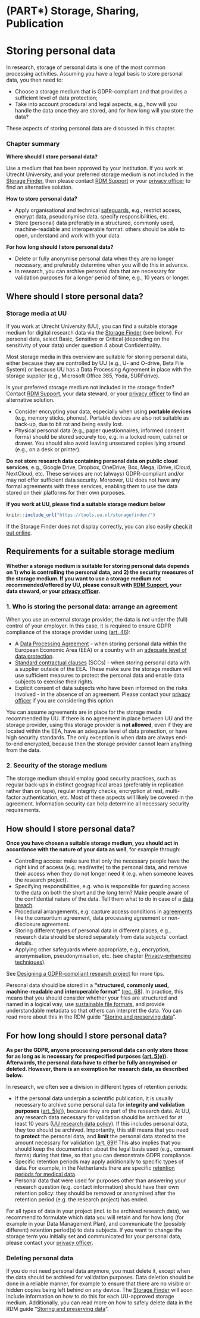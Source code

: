 # (PART\*) Storage, Sharing, Publication {-} 

# Storing personal data {#data-storage}

In research, storage of personal data is one of the most common processing 
activities. Assuming you have a legal basis to store personal data, you 
then need to:

- Choose a storage medium that is GDPR-compliant and that provides a sufficient 
level of data protection;
- Take into account procedural and legal aspects, e.g., how will you handle the 
data once they are stored, and for how long will you store the data? 

These aspects of storing personal data are discussed in this chapter. 

### Chapter summary

**Where should I store personal data?**

Use a medium that has been approved by your institution. If you work at Utrecht 
University, and your preferred storage medium is not included in the 
<a href = "https://tools.uu.nl/storagefinder/" target = "_blank">Storage Finder</a>, 
then please contact 
<a href="https://www.uu.nl/en/research/research-data-management/contact-us" target = "_blank">RDM Support</a>
or your <a href = "https://intranet.uu.nl/en/knowledgebase/contact-privacy" target = "_blank">privacy officer</a>
to find an alternative solution.

**How to store personal data?**

- Apply organisational and technical <a href="#privacy-by-design">safeguards</a>, 
e.g., restrict access, encrypt data, pseudonymise data, specify responsibilities, etc.
- Store (personal) data preferably in a structured, commonly used, machine-readable
and interoperable format: others should be able to open, understand and work 
with your data.

**For how long should I store personal data?**

- Delete or fully anonymise personal data when they are no longer necessary, 
and preferably determine when you will do this in advance.
- In research, you can archive personal data that are necessary for validation 
purposes for a longer period of time, e.g., 10 years or longer.


## Where should I store personal data? {#data-storage-where}
### Storage media at UU

If you work at Utrecht University (UU), you can find a suitable storage medium for 
digital research data via the <a href="https://tools.uu.nl/storagefinder/" 
target = "_blank">Storage Finder</a> (see below). For personal data, select Basic, 
Sensitive or Critical (depending on the sensitivity of your data) under question 
4 about Confidentiality.

Most storage media in this overview are suitable for storing personal data, either 
because they are controlled by UU (e.g., U- and O-drive, Beta File System) or 
because UU has a Data Processing Agreement in place with the storage supplier
(e.g., Microsoft Office 365, Yoda, SURFdrive).

Is your preferred storage medium not included in the storage finder? Contact 
<a href="https://www.uu.nl/en/research/research-data-management/contact-us" 
target = "_blank">RDM Support</a>, your data steward, or your 
<a href = "https://intranet.uu.nl/en/knowledgebase/contact-privacy" 
target = "_blank">privacy officer</a> to find an alternative solution.

:::note
- Consider encrypting your data, especially when using **portable devices** 
(e.g, memory sticks, phones). Portable devices are also not suitable as back-up, 
due to bit rot and being easily lost.
- Physical personal data (e.g., paper questionnaires, informed consent forms) 
should be stored securely too, e.g. in a locked room, cabinet or drawer. You 
should also avoid leaving unsecured copies lying around (e.g., on a desk or printer).
:::

:::warning
**Do not store research data containing personal data on public cloud services**, 
e.g., Google Drive, Dropbox, OneDrive, Box, Mega, iDrive, iCloud, NextCloud, etc. 
These services are not (always) GDPR-compliant and/or may not offer sufficient 
data security. Moreover, UU does not have any formal agreements with these 
services, enabling them to use the data stored on their platforms for their own 
purposes.
:::

**If you work at UU, please find a suitable storage medium below**
```{r embedstoragefinder, echo=FALSE}
knitr::include_url("https://tools.uu.nl/storagefinder/")
```

If the Storage Finder does not display correctly, you can also easily 
<a href="https://tools.uu.nl/storagefinder/" target = "_blank">check it out 
online</a>.

## Requirements for a suitable storage medium {#data-storage-requirements}

**Whether a storage medium is suitable for storing personal data depends on 1) who
is controlling the personal data, and 2) the security measures of the storage 
medium. If you want to use a storage medium not recommended/offered by UU, 
please consult with 
<a href="https://www.uu.nl/en/research/research-data-management/contact-us" target = "_blank">RDM Support</a>, 
your data steward, or your 
<a href = "https://intranet.uu.nl/en/knowledgebase/contact-privacy" target = "_blank">privacy officer</a>.**

### 1. Who is storing the personal data: arrange an agreement

When you use an external storage provider, the data is not under the (full) 
control of your employer. In this case, it is required to ensure GDPR compliance 
of the storage provider using 
(<a href = "https://gdpr-info.eu/art-46-gdpr/" target = "_blank">art. 46</a>):

- A <a href="#data-processing-agreement">Data Processing Agreement</a> - 
when storing personal data within the European Economic Area (EEA) or a 
country with an 
<a href="https://ec.europa.eu/info/law/law-topic/data-protection/international-dimension-data-protection/adequacy-decisions_en"  target="_blank">adequate level of data protection</a>.
- <a href = "https://gdpr-info.eu/recitals/no-109/" target = "_blank">Standard 
contractual clauses</a> (SCCs) - when storing personal data with a 
supplier outside of the EEA. These make sure the storage medium will use 
sufficient measures to protect the personal data and enable data subjects to 
exercise their rights.
- Explicit consent of data subjects who have been informed on the risks 
involved - in  the absence of an agreement. Please contact your 
<a href = "https://intranet.uu.nl/en/knowledgebase/contact-privacy" target = "_blank">privacy officer</a> 
if you are considering this option.

You can assume agreements are in place for the storage media recommended by UU. 
If there is no agreement in place between UU and the storage provider, using 
this storage provider is **not allowed**, even if they are located within the EEA, 
have an adequate level of data protection, or have high security standards. The 
only exception is when data are always end-to-end encrypted, because then the 
storage provider cannot learn anything from the data.

### 2. Security of the storage medium

The storage medium should employ good security practices, such as regular back-ups 
in distinct geographical areas (preferably in replication rather than on tape), 
regular integrity checks, encryption at rest, multi-factor authentication, etc. 
Most of these aspects will likely be covered in the agreement. Information 
security can help determine all necessary security requirements. 

## How should I store personal data? {#data-storage-how}

**Once you have chosen a suitable storage medium, you should act in accordance 
with the nature of your data as well**, for example through:

- Controlling access: make sure that only the necessary people have the right 
kind of access (e.g. read/write) to the personal data, and remove their access 
when they do not longer need it (e.g. when someone leaves the research project).   
- Specifying responsibilities, e.g. who is responsible for guarding access to the 
data on both the short and the long term? Make people aware of the confidential 
nature of the data. Tell them what to do in case of a 
<a href="https://intranet.uu.nl/en/knowledgebase/what-is-a-personal-data-breach" target="_blank">data breach</a>.
- Procedural arrangements, e.g. capture access conditions in 
<a href="#legal-documents">agreements</a> like the consortium agreement, 
data processing agreement or non-disclosure agreement.
- Storing different types of personal data in different places, e.g., research
data should be stored separately from data subjects' contact details.
- Applying other safeguards where appropriate, e.g., encryption, anonymisation,
pseudonymisation, etc. (see chapter <a href="#privacy-enchancing-techniques">Privacy-enhancing 
techniques</a>).

See <a href="#privacy-by-design">Designing a GDPR-compliant research project</a> for more tips.

:::fyi
Personal data should be stored in a **“structured, commonly used, machine-readable 
and interoperable format”** (<a href = "https://gdpr.eu/Recital-68-Right-of-data-portability/" target = "_blank">rec. 68</a>). 
In practice, this means that you should consider whether your files are 
structured and named in a logical way, use 
<a href = "https://dans.knaw.nl/en/file-formats/" target = "_blank">sustainable file formats</a>, 
and provide understandable metadata so that others can interpret the data. 
You can read more about this in the RDM guide 
“<a href = "https://www.uu.nl/en/research/research-data-management/guides/storing-and-preserving-data" target = "_blank">Storing and preserving data</a>”.
:::

## For how long should I store personal data? {#data-storage-duration}

**As per the GDPR, anyone processing personal data can only store those for as 
long as is necessary for prespecified purposes 
(<a href="https://gdpr-info.eu/art-5-gdpr/" target="_blank">art. 5(e)</a>). 
Afterwards, the personal data have to either be fully anonymised or deleted. 
However, there is an exemption for research data, as described below.**

In research, we often see a division in different types of retention periods:

- If the personal data underpin a scientific publication, it is usually necessary 
to archive some personal data for **integrity and validation purposes** 
(<a href = "https://gdpr-info.eu/art-5-gdpr/" target = "_blank">art. 5(e)</a>), 
because they are part of the research data. At UU, any research data necessary 
for validation should be archived for at least 10 years 
(<a href = "https://www.uu.nl/sites/default/files/university_policy_framework_for_research_data_utrecht_university_-_january_2016.pdf" target = "_blank">UU research data policy</a>). 
If this includes personal data, they too should be archived. Importantly, this 
still means that you need to **protect** the personal data, and **limit** the personal 
data stored to the amount necessary for validation 
(<a href = "https://gdpr-info.eu/art-89-gdpr/" target = "_blank">art. 89</a>)! 
This also implies that you should keep the documentation about the legal basis 
used (e.g., consent forms) during that time, so that you can demonstrate GDPR 
compliance.
- Specific retention periods may apply additionally to specific types of data. 
For example, in the Netherlands there are specific <a href="https://english.ccmo.nl/investigators/data-retention-periods-for-medical-research" target="_blank">retention periods for medical data</a>.
- Personal data that were used for purposes other than answering your 
research question (e.g. contact information) should have their own retention 
policy: they should be removed or anonymised after the retention period 
(e.g. the research project) has ended.

:::fyi
For all types of data in your project (incl. to be archived research data), we
recommend to formulate which data you will retain and for how long (for example
in your Data Management Plan), and communicate the (possibly different) 
retention period(s) to data subjects. If you want to change the storage term you 
initially set and communicated for your personal data, please contact your 
<a href = "https://intranet.uu.nl/en/knowledgebase/contact-privacy" 
target = "_blank">privacy officer</a>.
:::

### Deleting personal data

If you do not need personal data anymore, you must delete it, except when the data
should be archived for validation purposes. Data deletion should be done in a 
reliable manner, for example to ensure that there are no visible or hidden copies 
being left behind on any device. The <a href = "https://tools.uu.nl/storagefinder/" 
target = "_blank">Storage Finder</a> will soon include information on how to do 
this for each UU-approved storage medium. Additionally, you can read more on 
how to safely delete data in the RDM guide "<a href = "https://www.uu.nl/en/research/research-data-management/guides/storing-and-preserving-data" 
target = "_blank">Storing and preserving data</a>".